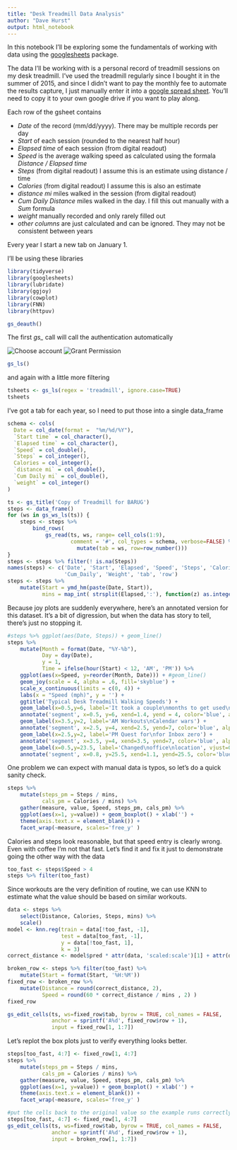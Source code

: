 ```yaml
---
title: "Desk Treadmill Data Analysis"
author: "Dave Hurst"
output: html_notebook
---
```


In this notebook I'll be exploring some the fundamentals of working with data using the [googlesheets](https://github.com/jennybc/googlesheets) package.

The data I'll be working with is a personal record of treadmill sessions on my desk treadmill.  I've used the treadmill regularly since I bought it in the summer of 2015, and since I didn't want to pay the monthly fee to automate the results capture, I just manually enter it into a [google spread sheet](https://docs.google.com/spreadsheets/d/1kWDUDTvR6JAEURKMsmDZYeMHDGEoTzhdd5-x9SEsavI/edit?usp=sharing).  You'll need to copy it to your own google drive if you want to play along.

Each row of the gsheet contains

+ *Date* of the record (mm/dd/yyyy).  There may be multiple records per day
+ *Start * of each session (rounded to the nearest half hour)
+ *Elapsed time* of each session (from digital readout)
+ *Speed* is the average walking speed as calculated using the formala *Distance / Elapsed time*
+ *Steps* (from digital readout) I assume this is an estimate using distance / time
+ *Calories* (from digital readout) I assume this is also an estimate
+ *distance mi* miles walked in the session (from digital readout)
+ *Cum Daily Distance* miles walked in the day.  I fill this out manually with a *Sum* formula
+ *weight* manually recorded and only rarely filled out
+ *other columns* are just calculated and can be ignored.  They may not be consistent between years

Every year I start a new tab on January 1.

I'll be using these libraries

```r
library(tidyverse)
library(googlesheets)
library(lubridate)
library(ggjoy)
library(cowplot)
library(FNN)
library(httpuv)
```
```r
gs_deauth()
```

The first *gs_*  call will call the authentication automatically  

![Choose account](snap_oauth_acct.png)  ![Grant Permission](snap_oauth_perm.png)  


```r
gs_ls()
```

and again with a little more filtering

```r
tsheets <- gs_ls(regex = 'treadmill', ignore.case=TRUE)
tsheets
```

I've got a tab for each year, so I need to put those into a single data_frame

```r
schema <- cols(
  Date = col_date(format =  "%m/%d/%Y"),
  `Start time` = col_character(),
  `Elapsed time` = col_character(),
  `Speed` = col_double(),
  `Steps` = col_integer(),
  Calories = col_integer(),
  `distance mi` = col_double(),
  `Cum Daily mi` = col_double(),
  `weight` = col_integer()
)

ts <- gs_title('Copy of Treadmill for BARUG')
steps <- data_frame()
for (ws in gs_ws_ls(ts)) {
    steps <- steps %>%
        bind_rows(
            gs_read(ts, ws, range= cell_cols(1:9), 
                    comment = '#', col_types = schema, verbose=FALSE) %>%
                      mutate(tab = ws, row=row_number()))
}
steps <- steps %>% filter(! is.na(Steps))
names(steps) <- c('Date', 'Start', 'Elapsed', 'Speed', 'Steps', 'Calories', 'Distance', 
                  'Cum_Daily', 'Weight', 'tab', 'row')
steps <- steps %>% 
    mutate(Start = ymd_hm(paste(Date, Start)),
           mins = map_int( strsplit(Elapsed,':'), function(z) as.integer(z[1]) * 60L +as.integer(z[2])))
```

Because joy plots are suddenly everywhere, here's an annotated version for this dataset.  It's a bit of digression, but when the data has story to tell, there's just no stopping it.

```r
#steps %>% ggplot(aes(Date, Steps)) + geom_line()
steps %>% 
    mutate(Month = format(Date, "%Y-%b"),
           Day = day(Date),
           y = 1,
           Time = ifelse(hour(Start) < 12, 'AM', 'PM')) %>%
    ggplot(aes(x=Speed, y=reorder(Month, Date))) + #geom_line()
    geom_joy(scale = 4, alpha = .6, fill='skyblue') +
    scale_x_continuous(limits = c(0, 4)) +
    labs(x = "Speed (mph)", y = '') +
    ggtitle('Typical Desk Treadmill Walking Speeds') +
    geom_label(x=0.5,y=6, label='It took a couple\nmonths to get used\nto typing and walking', vjust=0) +
    annotate('segment', x=0.5, y=6, xend=1.4, yend = 4, color='blue', alpha=.1, size=2) +
    geom_label(x=3.5,y=2, label='AM Workouts\nCalendar wars') +
    annotate('segment', x=2.5, y=4, xend=2.5, yend=7, color='blue', alpha=.1, size=2, arrow=arrow()) +
    geom_label(x=2.5,y=2, label='PM Quest for\nfor Inbox zero') +
    annotate('segment', x=3.5, y=4, xend=3.5, yend=7, color='blue', alpha=.1, size=2, arrow=arrow()) +
    geom_label(x=0.5,y=23.5, label='Changed\noffice\nlocation', vjust=0) +
    annotate('segment', x=0.8, y=25.5, xend=1.1, yend=25.5, color='blue', alpha=.1, size=2, arrow=arrow()) 

```

One problem we can expect with manual data is typos, so let's do a quick sanity check.

```r
steps %>% 
    mutate(steps_pm = Steps / mins,
           cals_pm = Calories / mins) %>%
    gather(measure, value, Speed, steps_pm, cals_pm) %>%
    ggplot(aes(x=1, y=value)) + geom_boxplot() + xlab('') + 
    theme(axis.text.x = element_blank()) +
    facet_wrap(~measure, scales='free_y' ) 
```

Calories and steps look reasonable, but that speed entry is clearly wrong.  Even with coffee I'm not that fast.  Let's find it and fix it just to demonstrate going the other way with the data

```r
too_fast <- steps$Speed > 4
steps %>% filter(too_fast)
```

Since workouts are the very definition of routine, we can use KNN to estimate what the value should be based on similar workouts.

```r
data <- steps %>% 
    select(Distance, Calories, Steps, mins) %>%
    scale()
model <- knn.reg(train = data[!too_fast, -1], 
                 test = data[too_fast, -1],
                 y = data[!too_fast, 1],
                 k = 3)
correct_distance <- model$pred * attr(data, 'scaled:scale')[1] + attr(data, 'scaled:center')[1]

broken_row <- steps %>% filter(too_fast) %>%
    mutate(Start = format(Start, '%H:%M'))
fixed_row <- broken_row %>%
    mutate(Distance = round(correct_distance, 2),
           Speed = round(60 * correct_distance / mins , 2) )
fixed_row
```
```r
gs_edit_cells(ts, ws=fixed_row$tab, byrow = TRUE, col_names = FALSE,
              anchor = sprintf('A%d', fixed_row$row + 1),
              input = fixed_row[1, 1:7])
```


Let's replot the box plots just to verify everything looks better.

```r
steps[too_fast, 4:7] <- fixed_row[1, 4:7]
steps %>% 
    mutate(steps_pm = Steps / mins,
           cals_pm = Calories / mins) %>%
    gather(measure, value, Speed, steps_pm, cals_pm) %>%
    ggplot(aes(x=1, y=value)) + geom_boxplot() + xlab('') + 
    theme(axis.text.x = element_blank()) +
    facet_wrap(~measure, scales='free_y' ) 
```

```r
#put the cells back to the original value so the example runs correctly again
steps[too_fast, 4:7] <- fixed_row[1, 4:7]
gs_edit_cells(ts, ws=fixed_row$tab, byrow = TRUE, col_names = FALSE,
              anchor = sprintf('A%d', fixed_row$row + 1),
              input = broken_row[1, 1:7])
```

